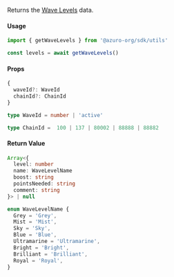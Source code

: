 Returns the [Wave Levels](/hub/apps/guides/azuro-waves#get-azuro-wave-levels-data) data.

#### Usage

```ts
import { getWaveLevels } from '@azuro-org/sdk/utils'

const levels = await getWaveLevels()
```

#### Props

```ts
{
  waveId?: WaveId
  chainId?: ChainId
}
```

```ts
type WaveId = number | 'active'

type ChainId =  100 | 137 | 80002 | 88888 | 88882
```

#### Return Value

```ts
Array<{
  level: number
  name: WaveLevelName
  boost: string
  pointsNeeded: string
  comment: string
}> | null
```

```ts
enum WaveLevelName {
  Grey = 'Grey',
  Mist = 'Mist',
  Sky = 'Sky',
  Blue = 'Blue',
  Ultramarine = 'Ultramarine',
  Bright = 'Bright',
  Brilliant = 'Brilliant',
  Royal = 'Royal',
}
```
